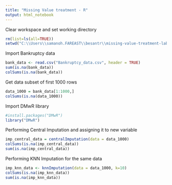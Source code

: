 ---
title: "Missing Value treatment - R"
output: html_notebook
---

Clear workspace and set working directory

```{r}
rm(list=ls(all=TRUE))
setwd("C:\\Users\\samanoh.FAREAST\\besantr\\missing-value-treatment-lab")
```

Import Bankruptcy data

```{r}
bank_data <- read.csv("Bankruptcy_data.csv", header = TRUE)
sum(is.na(bank_data))
colSums(is.na(bank_data))
```
Get data subset of first 1000 rows

```{r}
data_1000 = bank_data[1:1000,]
colSums(is.na(data_1000))
```

Import DMwR library

```{r}
#install.packages("DMwR")
library("DMwR")
```


Performing Central Imputation and assigning it to new variable
```{r}
imp_central_data = centralImputation(data = data_1000)
colSums(is.na(imp_central_data))
sum(is.na(imp_central_data))
```

Performing KNN Imputation for the same data

```{r}
imp_knn_data <- knnImputation(data = data_1000, k=10)
colSums(is.na(imp_knn_data))
sum(is.na(imp_knn_data))
```

